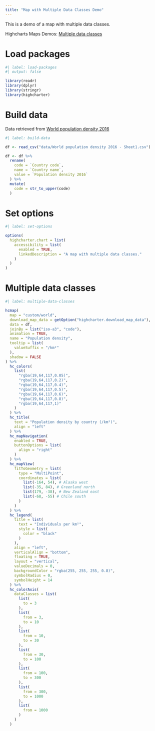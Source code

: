 ```yaml
---
title: "Map with Multiple Data Classes Demo"
---
```


This is a demo of a map with multiple data classes.

Highcharts Maps Demos: [Multiple data classes](https://www.highcharts.com/demo/maps/data-class-ranges)

# Load packages

```r
#| label: load-packages
#| output: false

library(readr)
library(dplyr)
library(stringr)
library(highcharter)
```

# Build data

Data retrieved from [World population density 2016](https://docs.google.com/spreadsheets/d/1WBx3mRqiomXk_ks1a5sEAtJGvYukguhAkcCuRDrY1L0)

```r
#| label: build-data

df <- read_csv("data/World population density 2016 - Sheet1.csv")

df <- df %>% 
  rename(
    code = `Country code`,
    name = `Country name`,
    value = `Population density 2016`
  ) %>% 
  mutate(
    code = str_to_upper(code)
  )
```

# Set options

```r
#| label: set-options

options(
  highcharter.chart = list(
    accessibility = list(
      enabled = TRUE,
      linkedDescription = "A map with multiple data classes."
    )
  )
)
```

# Multiple data classes

```r
#| label: multiple-data-classes

hcmap(
  map = "custom/world",
  download_map_data = getOption("highcharter.download_map_data"),
  data = df,
  joinBy = list("iso-a3", "code"),
  animation = TRUE,
  name = "Population density",
  tooltip = list(
    valueSuffix = "/km²"
  ),
  shadow = FALSE
) %>% 
  hc_colors(
    list(
      "rgba(19,64,117,0.05)", 
      "rgba(19,64,117,0.2)", 
      "rgba(19,64,117,0.4)",
      "rgba(19,64,117,0.5)", 
      "rgba(19,64,117,0.6)", 
      "rgba(19,64,117,0.8)", 
      "rgba(19,64,117,1)"
    )
  ) %>%
  hc_title(
    text = "Population density by country (/km²)",
    align = "left"
  ) %>% 
  hc_mapNavigation(
    enabled = TRUE,
    buttonOptions = list(
      align = "right"
    )
  ) %>% 
  hc_mapView(
    fitToGeometry = list(
      type = "MultiPoint",
      coordinates = list(
        list(-164, 54), # Alaska west
        list(-35, 84), # Greenland north
        list(179, -38), # New Zealand east
        list(-68, -55) # Chile south
      )
    )
  ) %>% 
  hc_legend(
    title = list(
      text = "Individuals per km²",
      style = list(
        color = "black"
      )
    ),
    align = "left",
    verticalAlign = "bottom",
    floating = TRUE,
    layout = "vertical",
    valueDecimals = 0,
    backgroundColor = "rgba(255, 255, 255, 0.8)",
    symbolRadius = 0,
    symbolHeight = 14
  ) %>% 
  hc_colorAxis(
    dataClasses = list(
      list(
        to = 3
      ),
      list(
        from = 3, 
        to = 10
      ),
      list(
        from = 10,
        to = 30
      ),
      list(
        from = 30,
        to = 100
      ),
      list(
        from = 100,
        to = 300
      ),
      list(
        from = 300,
        to = 1000
      ),
      list(
        from = 1000
      )
    )
  )
```
